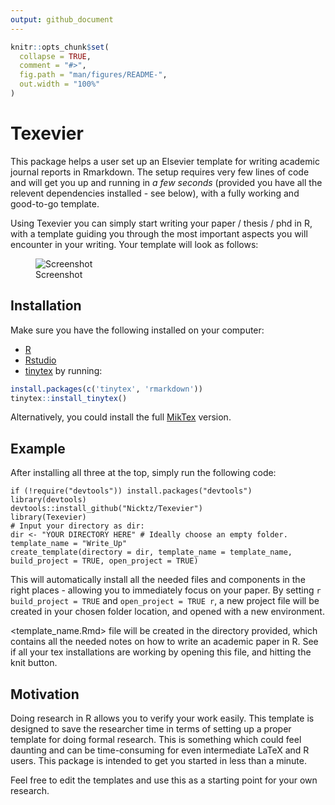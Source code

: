 ---
output: github_document
---

<!-- README.md is generated from README.Rmd. Please edit that file -->

```{r, include = FALSE}
knitr::opts_chunk$set(
  collapse = TRUE,
  comment = "#>",
  fig.path = "man/figures/README-",
  out.width = "100%"
)
```
# Texevier

<!-- badges: start -->
<!-- badges: end -->

This package helps a user set up an Elsevier template for writing academic journal reports in Rmarkdown. The setup requires very few lines of code and will get you up and running in _a few seconds_ (provided you have all the relevent dependencies installed - see below), with a fully working and good-to-go template. 

Using Texevier you can simply start writing your paper / thesis / phd in R, with a template guiding you through the most important aspects you will encounter in your writing. Your template will look as follows:

![Screenshot](inst/ScreenShot/Example.PNG)

## Installation

Make sure you have the following installed on your computer:

* [R](https://cran.r-project.org/bin/windows/base/)
* [Rstudio](https://www.rstudio.com/)
* [tinytex](https://yihui.name/tinytex/) by running:

```{r eval = FALSE}
install.packages(c('tinytex', 'rmarkdown'))
tinytex::install_tinytex()
```

Alternatively, you could install the full [MikTex](https://miktex.org/download) version.




## Example

After installing all three at the top, simply run the following code:

    if (!require("devtools")) install.packages("devtools")
    library(devtools)
    devtools::install_github("Nicktz/Texevier")
    library(Texevier)
    # Input your directory as dir:
    dir <- "YOUR DIRECTORY HERE" # Ideally choose an empty folder.
    template_name = "Write_Up"
    create_template(directory = dir, template_name = template_name, build_project = TRUE, open_project = TRUE)

This will automatically install all the needed files and components in the right places - allowing you to immediately focus on your paper. By setting `r build_project = TRUE` and `open_project = TRUE r`, a new project file will be created in your chosen folder location, and opened with a new environment.

<template_name.Rmd> file will be created in the directory provided, which contains all the needed notes on how to write an academic paper in R. See if all your tex installations are working by opening this file, and hitting the knit button.

## Motivation
Doing research in R allows you to verify your work easily. This template is designed to save the researcher time in terms of setting up a proper template for doing formal research. This is something which could feel daunting and can be time-consuming for even intermediate LaTeX  and R users. This package is intended to get you started in less than a minute.

Feel free to edit the templates and use this as a starting point for your own research.
